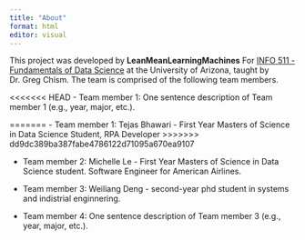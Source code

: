 ```yaml
---
title: "About"
format: html
editor: visual
---
```


This project was developed by **LeanMeanLearningMachines** For [INFO 511 - Fundamentals of Data Science](https://datasciaz.netlify.app/) at the University of Arizona, taught by Dr. Greg Chism. The team is comprised of the following team members.

<<<<<<< HEAD
-   Team member 1: One sentence description of Team member 1 (e.g., year, major, etc.).
    
=======
-   Team member 1: Tejas Bhawari - First Year Masters of Science in Data Science Student, RPA Developer
>>>>>>> dd9dc389ba387fabe4786122d71095a670ea9107

-   Team member 2: Michelle Le - First Year Masters of Science in Data Science student. Software Engineer for American Airlines.

-   Team member 3: Weiliang Deng - second-year phd student in systems and indistrial enginnering.

-   Team member 4: One sentence description of Team member 3 (e.g., year, major, etc.).

 